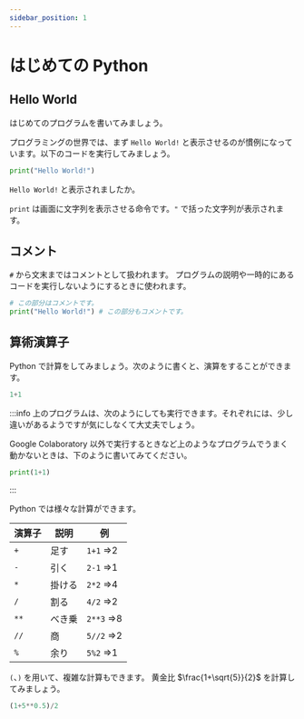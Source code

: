 ```yaml
---
sidebar_position: 1
---
```



# はじめての Python

## Hello World

はじめてのプログラムを書いてみましょう。

プログラミングの世界では、まず `Hello World!` と表示させるのが慣例になっています。以下のコードを実行してみましょう。

```python
print("Hello World!")
```

<OpenInColab path="_samples/hello-world.ipynb" />

`Hello World!` と表示されましたか。

`print` は画面に文字列を表示させる命令です。`"` で括った文字列が表示されます。

## コメント

`#` から文末まではコメントとして扱われます。
プログラムの説明や一時的にあるコードを実行しないようにするときに使われます。

```python
# この部分はコメントです。
print("Hello World!") # この部分もコメントです。
```

<OpenInColab path="_samples/comment.ipynb" />

## 算術演算子

Python で計算をしてみましょう。次のように書くと、演算をすることができます。

```python
1+1
```

<OpenInColab path="_samples/sum.ipynb" />

:::info
上のプログラムは、次のようにしても実行できます。それぞれには、少し違いがあるようですが気にしなくて大丈夫でしょう。

Google Colaboratory 以外で実行するときなど上のようなプログラムでうまく動かないときは、下のように書いてみてください。

```python
print(1+1)
```

<OpenInColab path="_samples/sum2.ipynb" />
:::

Python では様々な計算ができます。

| 演算子 | 説明   | 例         |
| ------ | ------ | ---------- |
| `+`    | 足す   | `1+1` =>2  |
| `-`    | 引く   | `2-1` =>1  |
| `*`    | 掛ける | `2*2` =>4  |
| `/`    | 割る   | `4/2` =>2  |
| `**`   | べき乗 | `2**3` =>8 |
| `//`   | 商     | `5//2` =>2 |
| `%`    | 余り   | `5%2` =>1  |

`(`、`)` を用いて、複雑な計算もできます。
黄金比 $\frac{1+\sqrt{5}}{2}$ を計算してみましょう。

```python
(1+5**0.5)/2
```

<OpenInColab path="_samples/golden-ratio.ipynb" />

